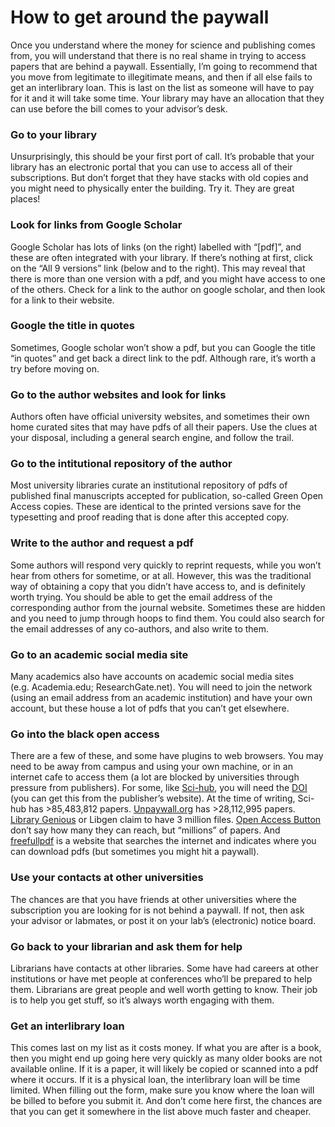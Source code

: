 # How to get around the paywall {#paywall}

Once you understand where the money for science and publishing comes from, you will understand that there is no real shame in trying to access papers that are behind a paywall. Essentially, I’m going to recommend that you move from legitimate to illegitimate means, and then if all else fails to get an interlibrary loan. This is last on the list as someone will have to pay for it and it will take some time. Your library may have an allocation that they can use before the bill comes to your advisor’s desk.

### Go to your library

Unsurprisingly, this should be your first port of call. It’s probable that your library has an electronic portal that you can use to access all of their subscriptions. But don’t forget that they have stacks with old copies and you might need to physically enter the building. Try it. They are great places!

### Look for links from Google Scholar

Google Scholar has lots of links (on the right) labelled with “[pdf]”, and these are often integrated with your library. If there’s nothing at first, click on the “All 9 versions” link (below and to the right). This may reveal that there is more than one version with a pdf, and you might have access to one of the others. Check for a link to the author on google scholar, and then look for a link to their website.

### Google the title in quotes
Sometimes, Google scholar won't show a pdf, but you can Google the title "in quotes" and get back a direct link to the pdf. Although rare, it's worth a try before moving on.

### Go to the author websites and look for links

Authors often have official university websites, and sometimes their own home curated sites that may have pdfs of all their papers. Use the clues at your disposal, including a general search engine, and follow the trail.

### Go to the intitutional repository of the author

Most university libraries curate an institutional repository of pdfs of published final manuscripts accepted for publication, so-called Green Open Access copies. These are identical to the printed versions save for the typesetting and proof reading that is done after this accepted copy. 

### Write to the author and request a pdf
Some authors will respond very quickly to reprint requests, while you won't hear from others for sometime, or at all. However, this was the traditional way of obtaining a copy that you didn't have access to, and is definitely worth trying. You should be able to get the email address of the corresponding author from the journal website. Sometimes these are hidden and you need to jump through hoops to find them. You could also search for the email addresses of any co-authors, and also write to them.

### Go to an academic social media site

Many academics also have accounts on academic social media sites (e.g. Academia.edu; ResearchGate.net). You will need to join the network (using an email address from an academic institution) and have your own account, but these house a lot of pdfs that you can’t get elsewhere.

### Go into the black open access

There are a few of these, and some have plugins to web browsers. You may need to be away from campus and using your own machine, or in an internet cafe to access them (a lot are blocked by universities through pressure from publishers). For some, like [Sci-hub](https://sci-hub.se/), you will need the [DOI](#DOI) (you can get this from the publisher’s website). At the time of writing, Sci-hub has >85,483,812 papers. [Unpaywall.org](https://unpaywall.org/) has >28,112,995 papers. [Library Genious](http://libgen.li/) or Libgen claim to have 3 million files. [Open Access Button](https://openaccessbutton.org/) don’t say how many they can reach, but “millions” of papers. And [freefullpdf](http://www.freefullpdf.com/) is a website that searches the internet and indicates where you can download pdfs (but sometimes you might hit a paywall). 

### Use your contacts at other universities

The chances are that you have friends at other universities where the subscription you are looking for is not behind a paywall. If not, then ask your advisor or labmates, or post it on your lab’s (electronic) notice board.

### Go back to your librarian and ask them for help

Librarians have contacts at other libraries. Some have had careers at other institutions or have met people at conferences who’ll be prepared to help them. Librarians are great people and well worth getting to know. Their job is to help you get stuff, so it’s always worth engaging with them.

### Get an interlibrary loan

This comes last on my list as it costs money. If what you are after is a book, then you might end up going here very quickly as many older books are not available online. If it is a paper, it will likely be copied or scanned into a pdf where it occurs. If it is a physical loan, the interlibrary loan will be time limited. When filling out the form, make sure you know where the loan will be billed to before you submit it. And don’t come here first, the chances are that you can get it somewhere in the list above much faster and cheaper.
